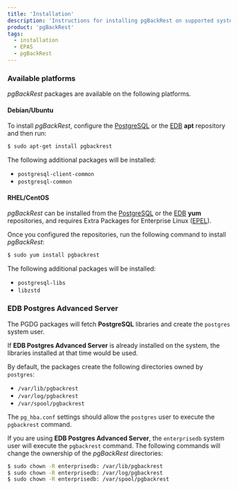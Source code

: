 ```yaml
---
title: 'Installation'
description: 'Instructions for installing pgBackRest on supported systems, including EDB Postgres Advanced Server'
product: 'pgBackRest'
tags:
  - installation
  - EPAS
  - pgBackRest
---
```



### Available platforms

_pgBackRest_ packages are available on the following platforms.

#### Debian/Ubuntu

To install _pgBackRest_, configure the [PostgreSQL](https://www.postgresql.org/download/linux/ubuntu/) or the [EDB](https://www.enterprisedb.com/repository-access-thank-you-page) **apt** repository and then run:

```bash
$ sudo apt-get install pgbackrest
```

The following additional packages will be installed:

* `postgresql-client-common`
* `postgresql-common`

#### RHEL/CentOS

_pgBackRest_ can be installed from the [PostgreSQL](https://yum.postgresql.org/) or the [EDB](https://www.enterprisedb.com/repository-access-thank-you-page) **yum** repositories, and requires Extra Packages for Enterprise Linux ([EPEL](https://fedoraproject.org/wiki/EPEL)).

Once you configured the repositories, run the following command to install _pgBackRest_:

```bash
$ sudo yum install pgbackrest
```

The following additional packages will be installed:

* `postgresql-libs`
* `libzstd`

### EDB Postgres Advanced Server

The PGDG packages will fetch **PostgreSQL** libraries and create the `postgres` system user.

If **EDB Postgres Advanced Server** is already installed on the system, the libraries installed at that time would be used.

By default, the packages create the following directories owned by `postgres`:
* `/var/lib/pgbackrest`
* `/var/log/pgbackrest`
* `/var/spool/pgbackrest`

The `pg_hba.conf` settings should allow the `postgres` user to execute the `pgbackrest` command.

If you are using **EDB Postgres Advanced Server**, the `enterprisedb` system user will execute the `pgbackrest` command. The following commands will change the ownership of the _pgBackRest_ directories:

```bash
$ sudo chown -R enterprisedb: /var/lib/pgbackrest
$ sudo chown -R enterprisedb: /var/log/pgbackrest
$ sudo chown -R enterprisedb: /var/spool/pgbackrest
```
